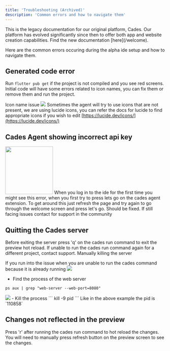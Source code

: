 ```yaml
---
title: 'Troubleshooting (Archived)'
description: 'Common errors and how to navigate them'
---
```


<Note>
  This is the legacy documentation for our original platform, Cades. Our platform has evolved significantly since then to offer both app and website creation capabilities. Find the new documentation [here](/welcome).
</Note>

Here are the common errors occuring during the alpha ide setup and how to navigate them.

## Generated code error
Run `flutter pub get` if the project is not compiled and you see red screens.
Initial code will have some errors related to icon names, you can fix them or remove them and run the project.

Icon name issue
<img src="https://firebasestorage.googleapis.com/v0/b/cades-dev.appspot.com/o/public%2Fide%2Ficon_issue.png?alt=media&token=02c1ab31-f199-4027-8f20-eb0429d5980c" />
Sometimes the agent will try to use icons that are not present, we are using lucide icons, you can refer the docs
for lucide to find appropriate icons if you wish to edit
[https://lucide.dev/icons/](https://lucide.dev/icons/)


## Cades Agent showing incorrect api key
<img src="https://firebasestorage.googleapis.com/v0/b/cades-dev.appspot.com/o/public%2Fide%2Fapi_error.png?alt=media&token=e3a9d27c-1e14-4af0-bf2b-37e42d1fb17d" width="150px" />
When you log in to the ide for the first time you might see this error, when you first try to press lets go on the cades agent extension.
To get around this just refresh the page and try again to go through the welcome screen and press let's go. Should be fixed.
If still facing issues contact for support in the community

## Quitting the Cades server
Before exiting the server press 'q' on the cades run command to exit the preview hot reload. If unable to run the cades run command again for a different project, contact support.
Manually killing the server

If you run into the issue when you are unable to run the cades command because it is already running
<img src="https://firebasestorage.googleapis.com/v0/b/cades-dev.appspot.com/o/public%2Fide%2Falready_running.png?alt=media&token=81ea9d7c-6e79-418e-b1e9-416fc15e8e03" />

- Find the process of the web server
```
ps aux | grep "web-server --web-port=8080"
```
<img src="https://firebasestorage.googleapis.com/v0/b/cades-dev.appspot.com/o/public%2Fide%2Fkill_command.png?alt=media&token=58beba48-524c-450c-badd-cbd2f52fb256" />
- Kill the process
```
kill -9 pid
```
Like in the above example the pid is `110858`


## Changes not reflected in the preview
Press 'r' after running the cades run command to hot reload the changes. You will need to manually press refresh button on the preview screen to see the changes.

